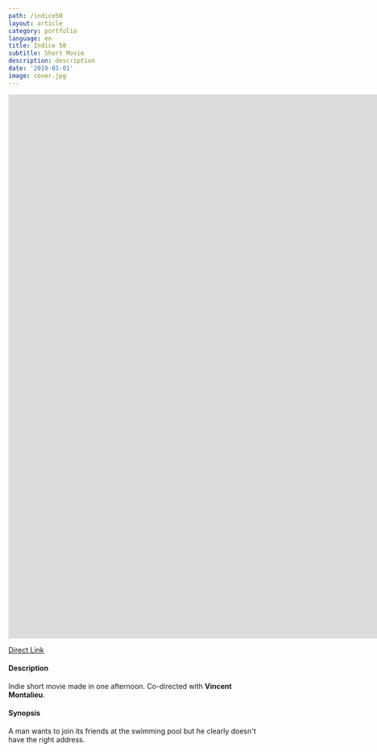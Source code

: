 ```yaml
---
path: /indice50
layout: article
category: portfolio
language: en
title: Indice 50
subtitle: Short Movie
description: description
date: '2019-01-01'
image: cover.jpg
---
```



<iframe src="https://www.youtube.com/embed/5gkkIeeAuSU?rel=0" frameborder="0" allowfullscreen width="1920" height="1080"></iframe>

[Direct Link](https://www.youtube.com/watch?v=5gkkIeeAuSU)

#### Description

Indie short movie made in one afternoon. Co-directed with **Vincent Montalieu**.

#### Synopsis

A man wants to join its friends at the swimming pool but he clearly doesn't have the right address.
